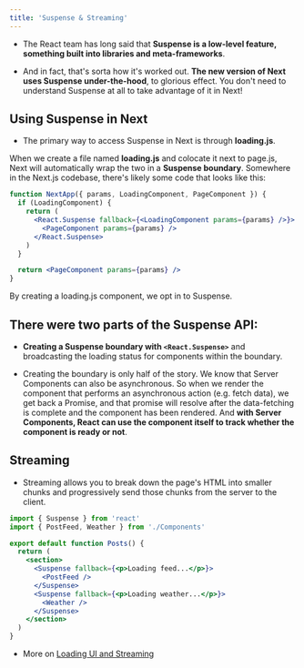 ```yaml
---
title: 'Suspense & Streaming'
---
```


- The React team has long said that **Suspense is a low-level feature, something built into libraries and meta-frameworks**.

- And in fact, that's sorta how it's worked out. **The new version of Next uses Suspense under-the-hood**, to glorious effect. You don't need to understand Suspense at all to take advantage of it in Next!

## Using Suspense in Next

- The primary way to access Suspense in Next is through **loading.js**.

When we create a file named **loading.js** and colocate it next to page.js, Next will automatically wrap the two in a **Suspense boundary**. Somewhere in the Next.js codebase, there's likely some code that looks like this:

```jsx
function NextApp({ params, LoadingComponent, PageComponent }) {
  if (LoadingComponent) {
    return (
      <React.Suspense fallback={<LoadingComponent params={params} />}>
        <PageComponent params={params} />
      </React.Suspense>
    )
  }

  return <PageComponent params={params} />
}
```

By creating a loading.js component, we opt in to Suspense.

## There were two parts of the Suspense API:

- **Creating a Suspense boundary with `<React.Suspense>`** and broadcasting the loading status for components within the boundary.

- Creating the boundary is only half of the story. We know that Server Components can also be asynchronous. So when we render the component that performs an asynchronous action (e.g. fetch data), we get back a Promise, and that promise will resolve after the data-fetching is complete and the component has been rendered. And **with Server Components, React can use the component itself to track whether the component is ready or not**.

## Streaming

- Streaming allows you to break down the page's HTML into smaller chunks and progressively send those chunks from the server to the client.

```jsx
import { Suspense } from 'react'
import { PostFeed, Weather } from './Components'

export default function Posts() {
  return (
    <section>
      <Suspense fallback={<p>Loading feed...</p>}>
        <PostFeed />
      </Suspense>
      <Suspense fallback={<p>Loading weather...</p>}>
        <Weather />
      </Suspense>
    </section>
  )
}
```

- More on [Loading UI and Streaming
  ](https://nextjs.org/docs/app/building-your-application/routing/loading-ui-and-streaming)
